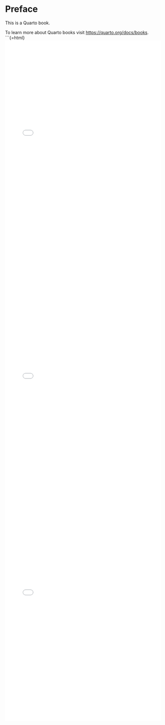 # Preface {.unnumbered}

This is a Quarto book.

To learn more about Quarto books visit <https://quarto.org/docs/books>.
```{=html}
<iframe src="widget.html?prompt_id=p_value_interpretation" width="100%" height="800" style="border:none;"></iframe>
<iframe src="widget.html?prompt_id=study_bias" width="100%" height="700" style="border:none;"></iframe>
<iframe src="widget.html?prompt_id=choosing_test" width="100%" height="700" style="border:none;"></iframe>